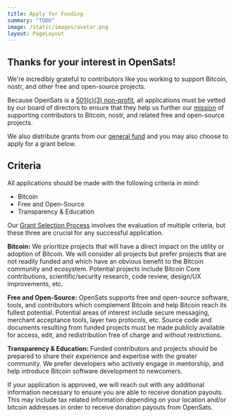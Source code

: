 ```yaml
---
title: Apply for Funding
summary: "TODO"
image: /static/images/avatar.png
layout: PageLayout
---
```


## Thanks for your interest in OpenSats!

We're incredibly grateful to contributors like you working to support Bitcoin,
nostr, and other free and open-source projects.

Because OpenSats is a [501(c)(3) non-profit][about], all applications must be
vetted by our board of directors to ensure that they help us further our
[mission] of supporting contributors to Bitcoin, nostr, and related free and
open-source projects.

We also distribute grants from our [general fund][gf] and you may also choose to
apply for a grant below.

## Criteria

All applications should be made with the following criteria in mind:

- Bitcoin
- Free and Open-Source
- Transparency & Education

Our [Grant Selection Process][gsp] involves the evaluation of multiple criteria,
but these three are crucial for any successful application.

**Bitcoin:** We prioritize projects that will have a direct impact on the utility or
adoption of Bitcoin. We will consider all projects but prefer projects that are
not readily funded and which have an obvious benefit to the Bitcoin community
and ecosystem. Potential projects include Bitcoin Core contributions,
scientific/security research, code review, design/UX improvements, etc.

**Free and Open-Source:** OpenSats supports free and open-source software, tools,
and contributors which complement Bitcoin and help Bitcoin reach its
fullest potential. Potential areas of interest include secure messaging,
merchant acceptance tools, layer two protocols, etc. Source code and documents
resulting from funded projects must be made publicly available for access, edit,
and redistribution free of charge and without restrictions.

**Transparency & Education:** Funded contributors and projects should be prepared to
share their experience and expertise with the greater community. We prefer
developers who actively engage in mentorship, and help introduce Bitcoin
software development to newcomers.

If your application is approved, we will reach out with any additional
information necessary to ensure you are able to receive donation payouts. This
may include tax related information depending on your location and/or bitcoin
addresses in order to receive donation payouts from OpenSats.

[gf]: /projects/general_fund
[mission]: /mission
[about]: /about
[gsp]: https://github.com/OpenSats/website/tree/master/docs/grant-selection.md
